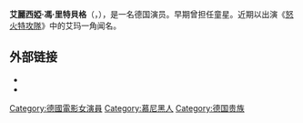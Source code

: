 {{BLPunsourced | time = 2016-8-21}}
{{Infobox person
| name        = 艾麗西婭·馮·里特貝格<br/>Alicia Gräfin von Rittberg
| image       = 2018-01-26-DFP 2018-7082.jpg
| caption     = 
| birth_date  = {{Birth date and age|1993|12|10|df=y}}
| birth_place = {{GER}}[[慕尼黑|慕尼黑]]
| occupation  = 演员
| nationality = 德国
| yearsactive = 2000–present
| height      = {{height|ft=5|in=5}}
| known_for   = 《[[怒火特攻隊|怒火特攻隊]]》
}}
'''艾麗西婭·馮·里特貝格'''（'''{{Lang-en|Alicia Gräfin von Rittberg}}'''，{{bd|1993年|12月10日}}），是一名德国演员。早期曾担任童星。近期以出演《[[怒火特攻隊|怒火特攻隊]]》中的艾玛一角闻名。

==外部链接==
* {{IMDb name|2736690}}
*{{twitter|ARittberg}}

{{Authority control}}

{{DEFAULTSORT: Rittberg, Alicia Von}}
[[Category:德國電影女演員|Category:德國電影女演員]]
[[Category:慕尼黑人|Category:慕尼黑人]]
[[Category:德国贵族|Category:德国贵族]]